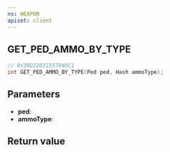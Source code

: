 ```yaml
---
ns: WEAPON
apiset: client
---
```

## GET_PED_AMMO_BY_TYPE

```c
// 0x39D22031557946C1
int GET_PED_AMMO_BY_TYPE(Ped ped, Hash ammoType);
```


## Parameters
* **ped**:
* **ammoType**:

## Return value